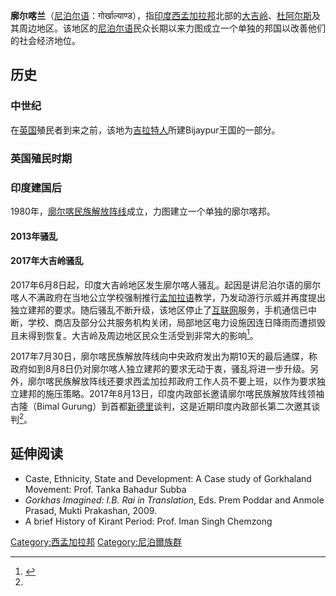 '''廓尔喀兰'''（[[尼泊尔语|尼泊尔语]]：गोर्खाल्याण्ड），指[[印度|印度]][[西孟加拉邦|西孟加拉邦]]北部的[[大吉岭|大吉岭]]、[[杜阿尔斯|杜阿尔斯]]及其周边地区。该地区的[[尼泊尔语|尼泊尔语]]民众长期以来力图成立一个单独的邦国以改善他们的社会经济地位。

== 历史 ==

=== 中世纪 ===

在[[英国|英国]]殖民者到来之前，该地为[[吉拉特人|吉拉特人]]所建Bijaypur王国的一部分。

=== 英国殖民时期 ===

=== 印度建国后 ===
1980年，[[廓尔喀民族解放阵线|廓尔喀民族解放阵线]]成立，力图建立一个单独的廓尔喀邦。

====2013年骚乱====

====2017年大吉岭骚乱====
2017年6月8日起，印度大吉岭地区发生廓尔喀人骚乱。起因是讲尼泊尔语的廓尔喀人不满政府在当地公立学校强制推行[[孟加拉语|孟加拉语]]教学，乃发动游行示威并再度提出独立建邦的要求。随后骚乱不断升级，该地区停止了[[互联网|互联网]]服务，手机通信已中断，学校、商店及部分公共服务机构关闭，局部地区电力设施因连日降雨而遭损毁且未得到恢复。大吉岭及周边地区民众生活受到非常大的影响<ref name=eryue>{{Cite web |url = http://news.ifeng.com/a/20170813/51623654_0.shtml |title = 大吉岭持续骚乱2个月 印度中央政府急欲谈判解决 |author =  |date = 2017-08-13 |publisher = 凤凰网 |language =  |accessdate =  |quote =  |archive-date = 2019-08-03 |archive-url = https://web.archive.org/web/20190803083353/http://news.ifeng.com/a/20170813/51623654_0.shtml }}</ref>。

2017年7月30日，廓尔喀民族解放阵线向中央政府发出为期10天的最后通牒，称政府如到8月8日仍对廓尔喀人独立建邦的要求无动于衷，骚乱将进一步升级。另外，廓尔喀民族解放阵线还要求西孟加拉邦政府工作人员不要上班，以作为要求独立建邦的施压策略。2017年8月13日，印度内政部长邀请廓尔喀民族解放阵线领袖古隆（Bimal Gurung）到首都[[新德里|新德里]]谈判，这是近期印度内政部长第二次邀其谈判<ref name=eryue/>。

==延伸阅读==
* Caste, Ethnicity, State and Development: A Case study of Gorkhaland Movement: Prof. Tanka Bahadur Subba
*''Gorkhas Imagined: I.B. Rai in Translation'', Eds. Prem Poddar and Anmole Prasad, Mukti Prakashan, 2009.
* A brief History of Kirant Period: Prof. Iman Singh Chemzong

[[Category:西孟加拉邦|Category:西孟加拉邦]]
[[Category:尼泊爾族群|Category:尼泊爾族群]]